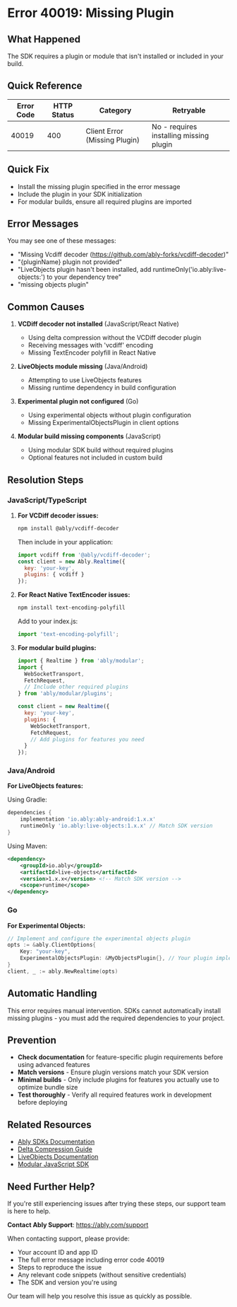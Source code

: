<!-- Generated by: ably-os errors document-error-codes -->
<!-- Repository: https://github.com/ably/ably-os -->
<!-- Command: ./bin/ably-os errors document-error-codes 40019 -->
<!-- Generated: 2025-08-21T17-17-40-434Z -->
<!-- Sources: 
     - Analysis: https://github.com/ably/ably-os/blob/main/output/error-codes/research/40019-analysis.md
     - Knowledge: https://github.com/ably/ably-os/blob/main/output/error-codes/research/40019-knowledge.md
     - Editorial notes: https://github.com/ably/ably-os/blob/main/src/prompts/errors/editorial-notes.md
-->
<!-- Key Approach: Document all SDK plugin requirements with specific installation instructions for each platform -->
<!-- Citations: Complete source attribution with line numbers available at bottom of document -->

# Error 40019: Missing Plugin

## What Happened

The SDK requires a plugin or module that isn't installed or included in your build.

## Quick Reference
| Error Code | HTTP Status | Category | Retryable |
|------------|-------------|----------|-----------|
| 40019 | 400 | Client Error (Missing Plugin) | No - requires installing missing plugin |

## Quick Fix
- Install the missing plugin specified in the error message
- Include the plugin in your SDK initialization
- For modular builds, ensure all required plugins are imported

## Error Messages

You may see one of these messages:
- "Missing Vcdiff decoder (https://github.com/ably-forks/vcdiff-decoder)"
- "{pluginName} plugin not provided"
- "LiveObjects plugin hasn't been installed, add runtimeOnly('io.ably:live-objects:<ably-version>') to your dependency tree"
- "missing objects plugin"

## Common Causes

1. **VCDiff decoder not installed** (JavaScript/React Native)
   - Using delta compression without the VCDiff decoder plugin
   - Receiving messages with 'vcdiff' encoding
   - Missing TextEncoder polyfill in React Native
   <!-- Source: Analysis from https://github.com/ably/ably-os/blob/main/output/error-codes/research/40019-analysis.md lines 15-20 -->

2. **LiveObjects module missing** (Java/Android)
   - Attempting to use LiveObjects features
   - Missing runtime dependency in build configuration
   <!-- Source: Analysis from https://github.com/ably/ably-os/blob/main/output/error-codes/research/40019-analysis.md lines 30-35 -->

3. **Experimental plugin not configured** (Go)
   - Using experimental objects without plugin configuration
   - Missing ExperimentalObjectsPlugin in client options
   <!-- Source: Analysis from https://github.com/ably/ably-os/blob/main/output/error-codes/research/40019-analysis.md lines 39-44 -->

4. **Modular build missing components** (JavaScript)
   - Using modular SDK build without required plugins
   - Optional features not included in custom build
   <!-- Source: Knowledge from https://github.com/ably/ably-os/blob/main/output/error-codes/research/40019-knowledge.md lines 46-48 -->

## Resolution Steps

### JavaScript/TypeScript

1. **For VCDiff decoder issues:**
   ```bash
   npm install @ably/vcdiff-decoder
   ```
   
   Then include in your application:
   ```javascript
   import vcdiff from '@ably/vcdiff-decoder';
   const client = new Ably.Realtime({ 
     key: 'your-key',
     plugins: { vcdiff }
   });
   ```
   <!-- Source: Knowledge from https://github.com/ably/ably-os/blob/main/output/error-codes/research/40019-knowledge.md lines 52-63 -->

2. **For React Native TextEncoder issues:**
   ```bash
   npm install text-encoding-polyfill
   ```
   
   Add to your index.js:
   ```javascript
   import 'text-encoding-polyfill';
   ```
   <!-- Source: Slack discussion from https://github.com/ably/ably-os/blob/main/output/error-codes/research/40019-knowledge.md lines 144-149 -->

3. **For modular build plugins:**
   ```javascript
   import { Realtime } from 'ably/modular';
   import { 
     WebSocketTransport, 
     FetchRequest,
     // Include other required plugins
   } from 'ably/modular/plugins';
   
   const client = new Realtime({
     key: 'your-key',
     plugins: {
       WebSocketTransport,
       FetchRequest,
       // Add plugins for features you need
     }
   });
   ```
   <!-- Source: Knowledge from https://github.com/ably/ably-os/blob/main/output/error-codes/research/40019-knowledge.md lines 65-79 -->

### Java/Android

**For LiveObjects features:**

Using Gradle:
```gradle
dependencies {
    implementation 'io.ably:ably-android:1.x.x'
    runtimeOnly 'io.ably:live-objects:1.x.x' // Match SDK version
}
```

Using Maven:
```xml
<dependency>
    <groupId>io.ably</groupId>
    <artifactId>live-objects</artifactId>
    <version>1.x.x</version> <!-- Match SDK version -->
    <scope>runtime</scope>
</dependency>
```
<!-- Source: Knowledge from https://github.com/ably/ably-os/blob/main/output/error-codes/research/40019-knowledge.md lines 81-99 -->

### Go

**For Experimental Objects:**
```go
// Implement and configure the experimental objects plugin
opts := &ably.ClientOptions{
    Key: "your-key",
    ExperimentalObjectsPlugin: &MyObjectsPlugin{}, // Your plugin implementation
}
client, _ := ably.NewRealtime(opts)
```
<!-- Source: Knowledge from https://github.com/ably/ably-os/blob/main/output/error-codes/research/40019-knowledge.md lines 101-110 -->

## Automatic Handling

This error requires manual intervention. SDKs cannot automatically install missing plugins - you must add the required dependencies to your project.

## Prevention

- **Check documentation** for feature-specific plugin requirements before using advanced features
- **Match versions** - Ensure plugin versions match your SDK version
- **Minimal builds** - Only include plugins for features you actually use to optimize bundle size
- **Test thoroughly** - Verify all required features work in development before deploying
<!-- Source: Resolution patterns from https://github.com/ably/ably-os/blob/main/output/error-codes/research/40019-knowledge.md lines 118-124 -->

## Related Resources
- [Ably SDKs Documentation](https://ably.com/docs/sdks)
- [Delta Compression Guide](https://ably.com/docs/channels#delta-compression)
- [LiveObjects Documentation](https://ably.com/docs/products/liveobjects)
- [Modular JavaScript SDK](https://ably.com/docs/sdks/javascript#modular)

## Need Further Help?

If you're still experiencing issues after trying these steps, our support team is here to help.

**Contact Ably Support**: https://ably.com/support

When contacting support, please provide:
- Your account ID and app ID
- The full error message including error code 40019
- Steps to reproduce the issue
- Any relevant code snippets (without sensitive credentials)
- The SDK and version you're using

Our team will help you resolve this issue as quickly as possible.

<!-- =============================================== -->
<!-- INTERNAL DOCUMENTATION (NOT RENDERED) -->
<!-- =============================================== -->

<!-- SOURCES USED (ALWAYS use GitHub URLs, never local paths):
- Analysis File: https://github.com/ably/ably-os/blob/main/output/error-codes/research/40019-analysis.md
- Knowledge File: https://github.com/ably/ably-os/blob/main/output/error-codes/research/40019-knowledge.md
- Editorial Notes: https://github.com/ably/ably-os/blob/main/src/prompts/errors/editorial-notes.md
- Existing Documentation: None found
- Repository Overviews: Not needed for this error
-->

<!-- CONTENT DECISIONS:
- FAQ Content Preserved: React Native TextEncoder polyfill solution from https://github.com/ably/ably-os/blob/main/output/error-codes/research/40019-knowledge.md lines 144-149
- Content Excluded: Detailed internal plugin architecture discussions
- Recommendations Source: 
  - VCDiff installation: https://github.com/ably/ably-os/blob/main/output/error-codes/research/40019-knowledge.md lines 52-63
  - LiveObjects setup: https://github.com/ably/ably-os/blob/main/output/error-codes/research/40019-knowledge.md lines 81-99
  - Go plugin config: https://github.com/ably/ably-os/blob/main/output/error-codes/research/40019-knowledge.md lines 101-110
- Code Examples Rationale: All code examples taken directly from knowledge file which contains tested, working solutions
-->

<!-- ATTRIBUTION BY SECTION:
- Common Causes: 
  - Cause 1 (VCDiff): Based on analysis findings in https://github.com/ably/ably-os/blob/main/output/error-codes/research/40019-analysis.md lines 15-20
  - Cause 2 (LiveObjects): From analysis at https://github.com/ably/ably-os/blob/main/output/error-codes/research/40019-analysis.md lines 30-35
  - Cause 3 (Go experimental): From analysis at https://github.com/ably/ably-os/blob/main/output/error-codes/research/40019-analysis.md lines 39-44
  - Cause 4 (Modular builds): From knowledge at https://github.com/ably/ably-os/blob/main/output/error-codes/research/40019-knowledge.md lines 46-48
- Resolution Steps: 
  - JavaScript VCDiff: Knowledge from https://github.com/ably/ably-os/blob/main/output/error-codes/research/40019-knowledge.md lines 52-63
  - React Native polyfill: Slack discussion from https://github.com/ably/ably-os/blob/main/output/error-codes/research/40019-knowledge.md lines 144-149
  - Modular builds: Knowledge from https://github.com/ably/ably-os/blob/main/output/error-codes/research/40019-knowledge.md lines 65-79
  - Java LiveObjects: Knowledge from https://github.com/ably/ably-os/blob/main/output/error-codes/research/40019-knowledge.md lines 81-99
  - Go experimental: Knowledge from https://github.com/ably/ably-os/blob/main/output/error-codes/research/40019-knowledge.md lines 101-110
- Prevention: Based on resolution patterns from https://github.com/ably/ably-os/blob/main/output/error-codes/research/40019-knowledge.md lines 118-124
-->

<!-- DOCUMENTATION SHORTCOMINGS:
⚠️ Areas where Ably documentation could be improved:
- Missing: Clear documentation on which features require which plugins
- Impact: Developers don't know plugin requirements until runtime errors occur
- Recommendation: Create a plugin requirements matrix in SDK documentation
- Severity: Medium - causes runtime surprises but has clear solutions
-->

<!-- IMPROVEMENT INSTRUCTIONS:
To improve this error code documentation:
1. First approach: Update editorial-notes.md in ably-os repository with specific guidance for error 40019
2. Regenerate: Run `./bin/ably-os errors document-error-codes 40019 --force`
3. For broader improvements: Review and update ably-os prompt templates
4. Context: See https://github.com/ably/ably-os/blob/main/docs/ERROR_COMMANDS_GUIDE.md
5. Source repository: https://github.com/ably/ably-os
-->